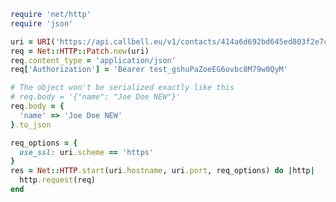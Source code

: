 ```ruby
require 'net/http'
require 'json'

uri = URI('https://api.callbell.eu/v1/contacts/414a6d692bd645ed803f2e7ce360d4c8')
req = Net::HTTP::Patch.new(uri)
req.content_type = 'application/json'
req['Authorization'] = 'Bearer test_gshuPaZoeEG6ovbc8M79w0QyM'

# The object won't be serialized exactly like this
# req.body = '{"name": "Joe Doe NEW"}'
req.body = {
  'name' => 'Joe Doe NEW'
}.to_json

req_options = {
  use_ssl: uri.scheme == 'https'
}
res = Net::HTTP.start(uri.hostname, uri.port, req_options) do |http|
  http.request(req)
end

```